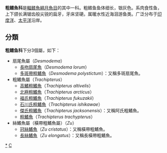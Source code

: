 {{Automatic taxobox
| taxon = Trachipteridae
| authority = 
| image = Zu cristatus.jpg
| image_caption = [[橫帶粗鰭魚|橫帶粗鰭魚]]（''Zu cristatus''）
| subdivision_ranks = [[属|属]]
| subdivision = * 見內文
}}

'''粗鳍魚科'''是[[輻鳍魚綱|輻鳍魚綱]][[月魚目|月魚目]]的其中一科。粗鳍鱼鱼体细长，银灰色。系肉食性鱼，上下颌长满锯齿般尖锐的扁牙，牙床坚硬。属暖水性近海洄游鱼类。广泛分布于[[印度洋|印度洋]]、[[太平洋|太平洋]]沿岸。

== 分類 ==
'''粗鳍鱼科'''下分3個屬，如下：
* 扇尾魚屬（''Desmodema''）
** [[長吻扇尾魚|長吻扇尾魚]]（''Desmodema lorum''）
** [[多斑帶粗鰭魚|多斑帶粗鰭魚]]（''Desmodema polystictum''）：又稱多斑扇尾魚。
* 粗鰭魚屬（''Trachipterus''）
** [[高鰭粗鰭魚|高鰭粗鰭魚]]（''Trachipterus altivelis''）
** [[北極粗鰭魚|北極粗鰭魚]]（''Trachipterus arcticus''）
** [[福氏粗鰭魚|福氏粗鰭魚]]（''Trachipterus fukuzakii''）
** [[石川氏粗鰭魚|石川氏粗鰭魚]]（''Trachipterus ishikawae''）
**[[傑氏粗鰭魚|傑氏粗鰭魚]]（''Trachipterus jacksonensis''）：又稱阿氏粗鰭魚。
** [[粗鰭魚|粗鰭魚]]（''Trachipterus trachypterus''）
* 絲鰭魚屬（橫帶粗鰭魚屬）（''Zu''）
** [[冠絲鰭魚|冠絲鰭魚]]（''Zu cristatus''）：又稱橫帶粗鰭魚。
** [[長絲鰭魚|長絲鰭魚]]（''Zu elongatus''）：又稱長橫帶粗鰭魚。

{{taxonbar}}
[[Category:粗鳍鱼科|*]]
[[Category:月魚目|C]]

{{fish-stub}}